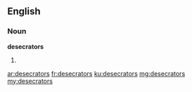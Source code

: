 ==English==

===Noun===
'''desecrators'''

# {{plural of|desecrator}}

[[ar:desecrators]]
[[fr:desecrators]]
[[ku:desecrators]]
[[mg:desecrators]]
[[my:desecrators]]